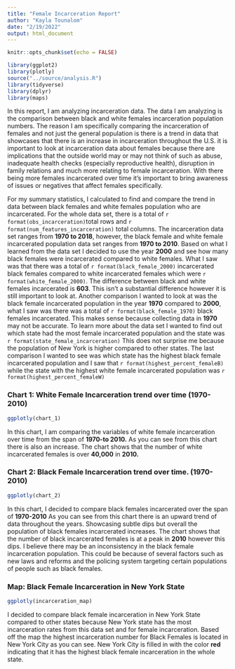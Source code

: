 ```yaml
---
title: "Female Incarceration Report"
author: "Kayla Tounalom"
date: "2/19/2022"
output: html_document
---
```

```r
knitr::opts_chunk$set(echo = FALSE)
```
```r
library(ggplot2)
library(plotly)
source("../source/analysis.R")
library(tidyverse)
library(dplyr)
library(maps)
```

In this report, I am analyzing incarceration data. The data I am analyzing is the comparison between black and white females incarceration population numbers. The reason I am specifically comparing the incarceration of females and not just the general population is there is a trend in data that showcases that there is an increase in incarceration throughout the U.S. it is important to look at incarceration data about females because there are implications that the outside world may or may not think of such as abuse, inadequate health checks (especially reproductive health), disruption in family relations and much more relating to female incarceration. With there being more females incarcerated over time it's important to bring awareness of issues or negatives that affect females specifically.


For my summary statistics, I calculated to find and compare the trend in data between black females and white females population who are incarcerated. For the whole data set, there is a total of `r format(obs_incarceration)`total rows and `r format(num_features_incarceration)` total columns. The incarceration data set ranges from **1970 to 2018**, however, the black female and white female incarcerated population data set ranges from **1970 to 2010**. Based on what I learned from the data set I decided to use the year **2000** and see how many black females were incarcerated compared to white females. What I saw was that there was a total of `r format(black_female_2000)`  incarcerated black females compared to white incarcerated females which were `r format(white_female_2000)`. The difference between black and white females incarcerated is **603**.  This isn't a substantial difference however it is still important to look at. Another comparison I wanted to look at was the black female incarcerated population in the year **1970** compared to **2000**, what I saw was there was a total of `r format(black_female_1970)` black females incarcerated. This makes sense because collecting data in **1970** may not be accurate. To learn more about the data set I wanted to find out which state had the most female incarcerated population and the state was `r format(state_female_incarceration)` This does not surprise me because the population of New York is higher compared to other states. The last comparison I wanted to see was which state has the highest black female incarcerated population and I saw that `r format(highest_percent_femaleB)` while the state with the highest white female incarcerated population was `r format(highest_percent_femaleW)`



### Chart 1: White Female Incarceration trend over time (1970-2010)
```r
ggplotly(chart_1)
```

In this chart, I am comparing the variables of white female incarceration over time from the span of **1970-to 2010.** As you can see from this chart there is also an increase. The chart shows that the number of white incarcerated females is over **40,000** in **2010.** 


### Chart 2: Black Female Incarceration trend over time. (1970-2010)
```r
ggplotly(chart_2)
```

In this chart, I decided to compare black females incarcerated over the span of **1970-2010** As you can see from this chart there is an upward trend of data throughout the years. Showcasing subtle dips but overall the population of black females incarcerated increases. The chart shows that the number of black incarcerated females is at a peak in **2010** however this dips. I believe there may be an inconsistency in the black female incarceration population. This could be because of several factors such as new laws and reforms and the policing system targeting certain populations of people such as black females. 

### Map: Black Female Incarceration in New York State
```r
ggplotly(incarceration_map)
```
I decided to compare black female incarceration in New York State compared to other states because New York state has the most incarceration rates from this data set and for female incarceration. Based off the map the highest incarceration number for Black Females is located in New York City as you can see. New York City is filled in with the color **red** indicating that it has the highest black female incarceration in the whole state.
